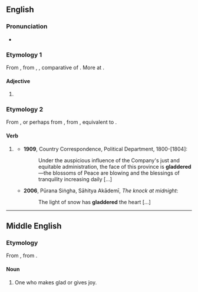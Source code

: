 ==English==

===Pronunciation===
* {{IPA|en|/ˈɡlædə(ɹ)/}}
{{rfap|en}}

===Etymology 1===
From {{der|en|enm|gladere}}, from {{der|en|ang|glædra|pos=adj}}, {{m|ang|glador|pos=adverb}}, comparative of {{m|ang|glæd||glad, shining, bright}}. More at {{l|en|glad}}.

====Adjective====
{{head|en|comparative adjective}}

# {{en-comparative of|glad}}

===Etymology 2===
From {{m|en|gladder||one who makes glad}}, or perhaps from {{der|en|enm|*gladderen}}, from {{der|en|ang|*gladrian||to make glad}}, equivalent to {{suffix|en|glad|er|t2=fequentative suffix}}.

====Verb====
{{en-verb}}

# {{lb|en|nonstandard|proscribed|rare}} {{alt form|en|gladden}}
#* '''1909''', Country Correspondence, Political Department, 1800-[1804]:
#*: Under the auspicious influence of the Company's just and equitable administration, the face of this province is '''gladdered''' {{sic}}—the blossoms of Peace are blowing and the blessings of tranquility increasing daily [...]
#* '''2006''', Pūrana Siṅgha, Sāhitya Akādemī, ''The knock at midnight'':
#*: The light of snow has '''gladdered''' the heart [...]

----

==Middle English==

===Etymology===
From {{der|enm|ang|*gladere||gladder}}, from {{m|ang|gladian||to make glad}}.

====Noun====
{{enm-noun}}

# One who makes glad or gives joy.
#: {{rfquotek|enm|Chaucer}}

{{Webster 1913}}